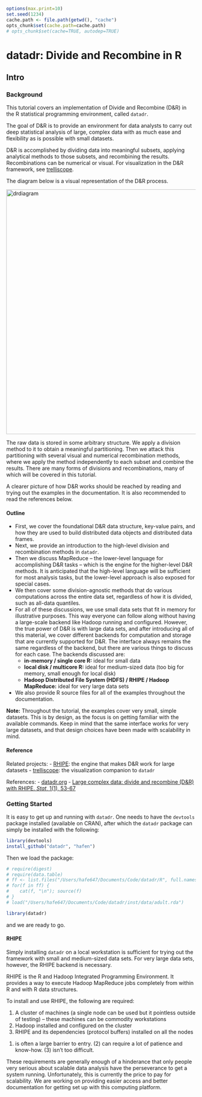 ```r
options(max.print=10)
set.seed(1234)
cache.path <- file.path(getwd(), "cache")
opts_chunk$set(cache.path=cache.path)
# opts_chunk$set(cache=TRUE, autodep=TRUE)
```

# datadr: Divide and Recombine in R #

## Intro ##

### Background ###

This tutorial covers an implementation of Divide and Recombine (D&R) in the R statistical programming environment, called `datadr`.

The goal of D&R is to provide an environment for data analysts to carry out deep statistical analysis of large, complex data with as much ease and flexibility as is possible with small datasets.  

D&R is accomplished by dividing data into meaningful subsets, applying analytical methods to those subsets, and recombining the results.  Recombinations can be numerical or visual.  For visualization in the D&R framework, see [trelliscope](http://github.com/hafen/trelliscope).  

The diagram below is a visual representation of the D&R process.

<img src="image/drdiagram.svg" width="650px" alt="drdiagram" style="display:block; margin:auto"/>
<!-- ![drdiagram](image/drdiagram.png) -->

The raw data is stored in some arbitrary structure.  We apply a division method to it to obtain a meaningful partitioning.  Then we attack this partitioning with several visual and numerical recombination methods, where we apply the method independently to each subset and combine the results.  There are many forms of divisions and recombinations, many of which will be covered in this tutorial.

<!-- In this approach, results of several numerical routines might not match an exact all-data result, but we seek division and recombination schemes that provide approximations that are.   -->

A clearer picture of how D&R works should be reached by reading and trying out the examples in the documentation.  It is also recommended to read the references below.

#### Outline

- First, we cover the foundational D&R data structure, key-value pairs, and how they are used to build distributed data objects and distributed data frames.
- Next, we provide an introduction to the high-level division and recombination methods in `datadr`.
- Then we discuss MapReduce -- the lower-level language for accomplishing D&R tasks -- which is the engine for the higher-level D&R methods.  It is anticipated that the high-level language will be sufficient for most analysis tasks, but the lower-level approach is also exposed for special cases.  
- We then cover some division-agnostic methods that do various computations across the entire data set, regardless of how it is divided, such as all-data quantiles.  
- For all of these discussions, we use small data sets that fit in memory for illustrative purposes.  This way everyone can follow along without having a large-scale backend like Hadoop running and configured.  However, the true power of D&R is with large data sets, and after introducing all of this material, we cover different backends for computation and storage that are currently supported for D&R.  The interface always remains the same regardless of the backend, but there are various things to discuss for each case.  The backends discussed are:
   - **in-memory / single core R:** ideal for small data
   - **local disk / multicore R:** ideal for medium-sized data (too big for memory, small enough for local disk)
   - **Hadoop Distributed File System (HDFS) / RHIPE / Hadoop MapReduce:** ideal for very large data sets
- We also provide R source files for all of the examples throughout the documentation.

<div class="alert alert-warning"><strong>Note:</strong> Throughout the tutorial, the examples cover very small, simple datasets.  This is by design, as the focus is on getting familiar with the available commands.  Keep in mind that the same interface works for very large datasets, and that design choices have been made with scalability in mind.</div>

#### Reference

Related projects:
   - [RHIPE](http://github.com/saptarshiguha/RHIPE): the engine that makes D&R work for large datasets
   - [trelliscope](http://github.com/hafen/trelliscope): the visualization companion to `datadr`

References:
   - [datadr.org](http://datadr.org)
   - [Large complex data: divide and recombine (D&R) with RHIPE. *Stat*, 1(1), 53-67](http://onlinelibrary.wiley.com/doi/10.1002/sta4.7/full)

### Getting Started ###

It is easy to get up and running with `datadr`.  One needs to have the `devtools` package installed (available on CRAN), after which the `datadr` package can simply be installed with the following:

```r
library(devtools)
install_github("datadr", "hafen")
```

Then we load the package:

```r
# require(digest)
# require(data.table)
# ff <- list.files("/Users/hafe647/Documents/Code/datadr/R", full.names=TRUE)
# for(f in ff) {
#    cat(f, "\n"); source(f)
# }
# load("/Users/hafe647/Documents/Code/datadr/inst/data/adult.rda")
```

```r
library(datadr)
```

and we are ready to go.

#### RHIPE

Simply installing `datadr` on a local workstation is sufficient for trying out the framework with small and medium-sized data sets.  For very large data sets, however, the RHIPE backend is necessary.  

RHIPE is the R and Hadoop Integrated Programming Environment.  It provides a way to execute Hadoop MapReduce jobs completely from within R and with R data structures.

To install and use RHIPE, the following are required:

1. A cluster of machines (a single node can be used but it pointless outside of testing) -- these machines can be commodity workstations
2. Hadoop installed and configured on the cluster
3. RHIPE and its dependencies (protocol buffers) installed on all the nodes

(1) is often a large barrier to entry.  (2) can require a lot of patience and know-how.  (3) isn't too difficult.  

These requirements are generally enough of a hinderance that only people very serious about scalable data analysis have the perseverance to get a system running.  Unfortunately, this is currently the price to pay for scalability.  We are working on providing easier access and better documentation for getting set up with this computing platform.

